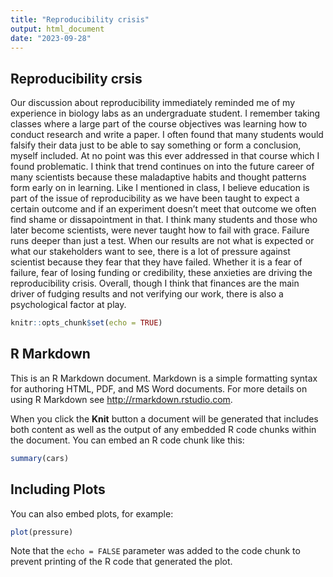 ```yaml
---
title: "Reproducibility crisis"
output: html_document
date: "2023-09-28"
---
```



## Reproducibility crsis
Our discussion about reproducibility immediately reminded me of my experience in biology labs as an undergraduate student. I remember taking classes where a large part of the course objectives was learning how to conduct research and write a paper. I often found that many students would falsify their data just to be able to say something or form a conclusion, myself included. At no point was this ever addressed in that course which I found problematic. I think that trend continues on into the future career of many scientists because these maladaptive habits and thought patterns form early on in learning. Like I mentioned in class, I believe education is part of the issue of reproducibility as we have been taught to expect a certain outcome and if an experiment doesn't meet that outcome we often find shame or dissapointment in that. I think many students and those who later become scientists, were never taught how to fail with grace. Failure runs deeper than just a test. When our results are not what is expected or what our stakeholders want to see, there is a lot of pressure against scientist because they fear that they have failed. Whether it is a fear of failure, fear of losing funding or credibility, these anxieties are driving the reproducibility crisis. Overall, though I think that finances are the main driver of fudging results and not verifying our work, there is also a psychological factor at play.

```r
knitr::opts_chunk$set(echo = TRUE)
```

## R Markdown

This is an R Markdown document. Markdown is a simple formatting syntax for authoring HTML, PDF, and MS Word documents. For more details on using R Markdown see <http://rmarkdown.rstudio.com>.

When you click the **Knit** button a document will be generated that includes both content as well as the output of any embedded R code chunks within the document. You can embed an R code chunk like this:

```r
summary(cars)
```

## Including Plots

You can also embed plots, for example:

```r
plot(pressure)
```

Note that the `echo = FALSE` parameter was added to the code chunk to prevent printing of the R code that generated the plot.
